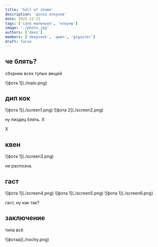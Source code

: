 ```yaml
---
title: 'hall of shame'
description: 'доска клоунов'
date: 2025-12-31
tags: ['сало маленьке', 'клоуны']
image: './photo.jpg'
authors: ['dexx']
members: ['deepseek', 'qwen', 'gtgaster']
draft: false
---
```


## че блять?

сборник всех тупых вещей 

<div class="mx-auto">
    ![фота 1](./main.png)
</div>

## дип кок

<div class="mx-auto">
    ![фота 1](./screen1.png)
    ![фота 2](./screen2.png)
</div>

ну пиздец блять. Х

Х

## квен

<div class="mx-auto">
    ![фота 1](./screen3.png)
</div>

не распозна.

## гаст

<div class="mx-auto">
    ![фота 1](./screen4.png)
    ![фота 1](./screen5.png)
    ![фота 1](./screen6.png)
</div>

гаст, ну как так?

## заключение

типа всё

<div class="mx-auto">
    ![фотаа](./nochy.png)
</div>
